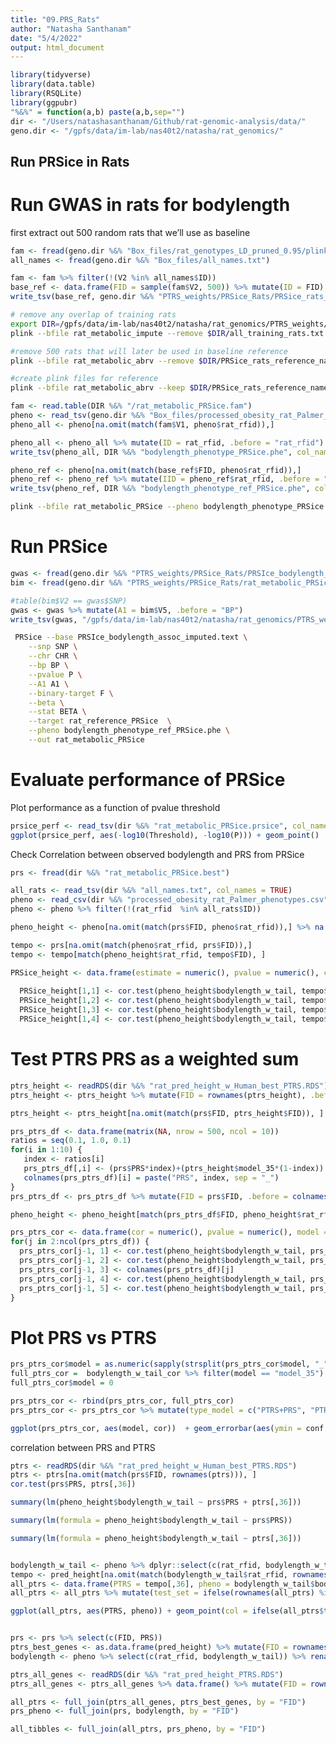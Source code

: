 ```yaml
---
title: "09.PRS_Rats"
author: "Natasha Santhanam"
date: "5/4/2022"
output: html_document
---
```


```r
library(tidyverse)
library(data.table)
library(RSQLite)
library(ggpubr)
"%&%" = function(a,b) paste(a,b,sep="")
dir <- "/Users/natashasanthanam/Github/rat-genomic-analysis/data/"
geno.dir <- "/gpfs/data/im-lab/nas40t2/natasha/rat_genomics/"
```

## Run PRSice in Rats 

# Run GWAS in rats for bodylength

first extract out 500 random rats that we'll use as baseline
```r
fam <- fread(geno.dir %&% "Box_files/rat_genotypes_LD_pruned_0.95/plink_format/rat_metabolic_impute.fam")
all_names <- fread(geno.dir %&% "Box_files/all_names.txt")

fam <- fam %>% filter(!(V2 %in% all_names$ID))
base_ref <- data.frame(FID = sample(fam$V2, 500)) %>% mutate(ID = FID)
write_tsv(base_ref, geno.dir %&% "PTRS_weights/PRSice_Rats/PRSice_rats_reference_names.txt", col_names = FALSE)
```


```bash
# remove any overlap of training rats
export DIR=/gpfs/data/im-lab/nas40t2/natasha/rat_genomics/PTRS_weights/PRSice_Rats/
plink --bfile rat_metabolic_impute --remove $DIR/all_training_rats.txt  --make-bed --out rat_metabolic_abrv

#remove 500 rats that will later be used in baseline reference
plink --bfile rat_metabolic_abrv --remove $DIR/PRSice_rats_reference_names.txt --make-bed --out $DIR/rat_metabolic_PRSice

#create plink files for reference
plink --bfile rat_metabolic_abrv --keep $DIR/PRSice_rats_reference_names.txt --make-bed --out $DIR/rat_reference_PRSice
```

```r
fam <- read.table(DIR %&% "/rat_metabolic_PRSice.fam")
pheno <- read_tsv(geno.dir %&% "Box_files/processed_obesity_rat_Palmer_phenotypes.tsv") %>% select(c(rat_rfid, bodylength_w_tail))
pheno_all <- pheno[na.omit(match(fam$V1, pheno$rat_rfid)),]

pheno_all <- pheno_all %>% mutate(ID = rat_rfid, .before = "rat_rfid")
write_tsv(pheno_all, DIR %&% "bodylength_phenotype_PRSice.phe", col_names = FALSE)

pheno_ref <- pheno[na.omit(match(base_ref$FID, pheno$rat_rfid)),] 
pheno_ref <- pheno_ref %>% mutate(IID = pheno_ref$rat_rfid, .before = "rat_rfid")
write_tsv(pheno_ref, DIR %&% "bodylength_phenotype_ref_PRSice.phe", col_names = FALSE)
```

```bash
plink --bfile rat_metabolic_PRSice --pheno bodylength_phenotype_PRSice.phe --assoc --out PRSIce_bodylength_assoc
```

# Run PRSice
```r
gwas <- fread(geno.dir %&% "PTRS_weights/PRSice_Rats/PRSIce_bodylength_assoc.qassoc")
bim <- fread(geno.dir %&% "PTRS_weights/PRSice_Rats/rat_metabolic_PRSice.bim")

#table(bim$V2 == gwas$SNP)
gwas <- gwas %>% mutate(A1 = bim$V5, .before = "BP")
write_tsv(gwas, "/gpfs/data/im-lab/nas40t2/natasha/rat_genomics/PTRS_weights/PRSice_Rats/PRSIce_bodylength_assoc_imputed.text",  col_names = TRUE)
```



```bash
 PRSice --base PRSIce_bodylength_assoc_imputed.text \
    --snp SNP \
    --chr CHR \
    --bp BP \
    --pvalue P \
    --A1 A1 \
    --binary-target F \
    --beta \
    --stat BETA \
    --target rat_reference_PRSice  \
    --pheno bodylength_phenotype_ref_PRSice.phe \
    --out rat_metabolic_PRSice
```


# Evaluate performance of PRSice

Plot performance as a function of pvalue threshold
```r
prsice_perf <- read_tsv(dir %&% "rat_metabolic_PRSice.prsice", col_names = TRUE)
ggplot(prsice_perf, aes(-log10(Threshold), -log10(P))) + geom_point()
```
Check Correlation between observed bodylength and PRS from PRSice

```r
prs <- fread(dir %&% "rat_metabolic_PRSice.best")

all_rats <- read_tsv(dir %&% "all_names.txt", col_names = TRUE)
pheno <- read_csv(dir %&% "processed_obesity_rat_Palmer_phenotypes.csv") %>% dplyr::select(c(rat_rfid, bodylength_w_tail))
pheno <- pheno %>% filter(!(rat_rfid  %in% all_rats$ID))
```

```r
pheno_height <- pheno[na.omit(match(prs$FID, pheno$rat_rfid)),] %>% na.omit()

tempo <- prs[na.omit(match(pheno$rat_rfid, prs$FID)),]
tempo <- tempo[match(pheno_height$rat_rfid, tempo$FID), ]

PRSice_height <- data.frame(estimate = numeric(), pvalue = numeric(), conf.int.min = numeric(), conf.int.max = numeric() )
 
  PRSice_height[1,1] <- cor.test(pheno_height$bodylength_w_tail, tempo$PRS)$estimate
  PRSice_height[1,2] <- cor.test(pheno_height$bodylength_w_tail, tempo$PRS)$p.value
  PRSice_height[1,3] <- cor.test(pheno_height$bodylength_w_tail, tempo$PRS)$conf.int[1]
  PRSice_height[1,4] <- cor.test(pheno_height$bodylength_w_tail, tempo$PRS)$conf.int[2]
```


# Test PTRS PRS as a weighted sum


```r
ptrs_height <- readRDS(dir %&% "rat_pred_height_w_Human_best_PTRS.RDS") %>% as.data.frame()  %>% select(c(model_35)) 
ptrs_height <- ptrs_height %>% mutate(FID = rownames(ptrs_height), .before = "model_35")

ptrs_height <- ptrs_height[na.omit(match(prs$FID, ptrs_height$FID)), ]
```

```r
prs_ptrs_df <- data.frame(matrix(NA, nrow = 500, ncol = 10))
ratios = seq(0.1, 1.0, 0.1)
for(i in 1:10) {
   index <- ratios[i]
   prs_ptrs_df[,i] <- (prs$PRS*index)+(ptrs_height$model_35*(1-index))
   colnames(prs_ptrs_df)[i] = paste("PRS", index, sep = "_")
}
prs_ptrs_df <- prs_ptrs_df %>% mutate(FID = prs$FID, .before = colnames(prs_ptrs_df)[1])
```

```r
pheno_height <- pheno_height[match(prs_ptrs_df$FID, pheno_height$rat_rfid), ]

prs_ptrs_cor <- data.frame(cor = numeric(), pvalue = numeric(), model = character(), conf.int.min = numeric(), conf.int.max = numeric())
for(j in 2:ncol(prs_ptrs_df)) {
  prs_ptrs_cor[j-1, 1] <- cor.test(pheno_height$bodylength_w_tail, prs_ptrs_df[,j])$estimate
  prs_ptrs_cor[j-1, 2] <- cor.test(pheno_height$bodylength_w_tail, prs_ptrs_df[,j])$p.value
  prs_ptrs_cor[j-1, 3] <- colnames(prs_ptrs_df)[j]
  prs_ptrs_cor[j-1, 4] <- cor.test(pheno_height$bodylength_w_tail, prs_ptrs_df[,j])$conf.int[1]
  prs_ptrs_cor[j-1, 5] <- cor.test(pheno_height$bodylength_w_tail, prs_ptrs_df[,j])$conf.int[2]
}
```

# Plot PRS vs PTRS

```r
prs_ptrs_cor$model = as.numeric(sapply(strsplit(prs_ptrs_cor$model, "_"), `[`, 2))
full_ptrs_cor =  bodylength_w_tail_cor %>% filter(model == "model_35") %>% select(-c(n_genes_in_model))
full_ptrs_cor$model = 0

prs_ptrs_cor <- rbind(prs_ptrs_cor, full_ptrs_cor)
prs_ptrs_cor <- prs_ptrs_cor %>% mutate(type_model = c("PTRS+PRS", "PTRS+PRS", "PTRS+PRS", "PTRS+PRS", "PTRS+PRS", "PTRS+PRS", "PTRS+PRS", "PTRS+PRS", "PTRS+PRS", "PRS only", "PTRS only"))

ggplot(prs_ptrs_cor, aes(model, cor))  + geom_errorbar(aes(ymin = conf.int.min, ymax = conf.int.max ), width=0.2,  color="gray48") + geom_point(col = ifelse(prs_ptrs_cor$type_model == "PTRS only", "dodgerblue2", "black")) + ylab("Correlation Coefficient (r)") + xlab("Weight of PRS")
```

correlation between PRS and PTRS
```r
ptrs <- readRDS(dir %&% "rat_pred_height_w_Human_best_PTRS.RDS") 
ptrs <- ptrs[na.omit(match(prs$FID, rownames(ptrs))), ]
cor.test(prs$PRS, ptrs[,36])

summary(lm(pheno_height$bodylength_w_tail ~ prs$PRS + ptrs[,36]))

summary(lm(formula = pheno_height$bodylength_w_tail ~ prs$PRS))

summary(lm(formula = pheno_height$bodylength_w_tail ~ ptrs[,36]))


bodylength_w_tail <- pheno %>% dplyr::select(c(rat_rfid, bodylength_w_tail)) %>% na.omit()
tempo <- pred_height[na.omit(match(bodylength_w_tail$rat_rfid, rownames(pred_height))), ]
all_ptrs <- data.frame(PTRS = tempo[,36], pheno = bodylength_w_tail$bodylength_w_tail)
all_ptrs <- all_ptrs %>% mutate(test_set = ifelse(rownames(all_ptrs) %in% pheno_height$rat_rfid, "TRUE", "FALSE"))

ggplot(all_ptrs, aes(PTRS, pheno)) + geom_point(col = ifelse(all_ptrs$test_set == "TRUE", "blue", "black")) + geom_smooth(color = "darkgrey") 


prs <- prs %>% select(c(FID, PRS))
ptrs_best_genes <- as.data.frame(pred_height) %>% mutate(FID = rownames(pred_height), .before = "model_0") %>% select(c(FID, "model_34")) %>% rename(PTRS_best_genes = model_34)
bodylength <- pheno %>% select(c(rat_rfid, bodylength_w_tail)) %>% rename(FID = rat_rfid)

ptrs_all_genes <- readRDS(dir %&% "rat_pred_height_PTRS.RDS") 
ptrs_all_genes <- ptrs_all_genes %>% data.frame() %>% mutate(FID = rownames(ptrs_all_genes), .before = "model_0") %>% select(c(FID, "model_34")) %>% filter(!(FID  %in% all_rats$ID)) %>% rename(PTRS_all_genes= model_34)

all_ptrs <- full_join(ptrs_all_genes, ptrs_best_genes, by = "FID")
prs_pheno <- full_join(prs, bodylength, by = "FID")

all_tibbles <- full_join(all_ptrs, prs_pheno, by = "FID")
```

